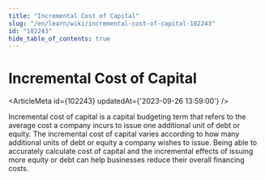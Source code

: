 ```yaml
---
title: "Incremental Cost of Capital"
slug: "/en/learn/wiki/incremental-cost-of-capital-102243"
id: "102243"
hide_table_of_contents: true
---
```



# Incremental Cost of Capital

<ArticleMeta id={102243} updatedAt={'2023-09-26 13:59:00'} />
<div className='border-solid border-b border-t-0 my-4 border-[var(--ifm-color-gray-300)]' />

Incremental cost of capital is a capital budgeting term that refers to the average cost a company incurs to issue one additional unit of debt or equity. The incremental cost of capital varies according to how many additional units of debt or equity a company wishes to issue. Being able to accurately calculate cost of capital and the incremental effects of issuing more equity or debt can help businesses reduce their overall financing costs.
